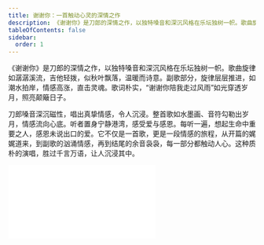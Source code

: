 ```yaml
---
title: 谢谢你：一首触动心灵的深情之作
description: 《谢谢你》是刀郎的深情之作，以独特嗓音和深沉风格在乐坛独树一帜。歌曲旋律如潺潺溪流，吉他轻拨，似秋叶飘落，温暖而诗意。副歌部分，旋律层层推进，如潮水拍岸，情感高涨，直击灵魂。歌词朴实，“谢谢你陪我走过风雨”如光穿透岁月，照亮颠簸日子。
tableOfContents: false
sidebar:
  order: 1
---
```


《谢谢你》是刀郎的深情之作，以独特嗓音和深沉风格在乐坛独树一帜。歌曲旋律如潺潺溪流，吉他轻拨，似秋叶飘落，温暖而诗意。副歌部分，旋律层层推进，如潮水拍岸，情感高涨，直击灵魂。歌词朴实，“谢谢你陪我走过风雨”如光穿透岁月，照亮颠簸日子。

刀郎嗓音深沉磁性，唱出真挚情感，令人沉浸。整首歌如水墨画、音符勾勒出岁月，情感流向心底。听者置身宁静港湾，感受爱与感恩。每听一遍，想起生命中重要之人，感恩未说出口的爱。它不仅是一首歌，更是一段情感的旅程，从开篇的娓娓道来，到副歌的汹涌情感，再到结尾的余音袅袅，每一部分都触动人心。这种质朴的演唱，胜过千言万语，让人沉浸其中。

<iframe class="bili-video" src="//player.bilibili.com/player.html?isOutside=true&aid=114234855790375&bvid=BV1BEZVYnEbj&cid=29099950364&p=1" scrolling="no" border="0" frameborder="no" framespacing="0" allowfullscreen="true"></iframe>